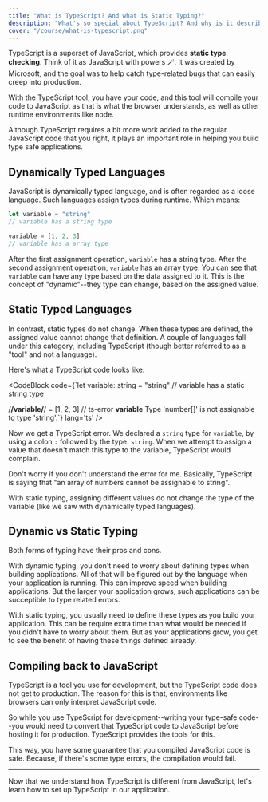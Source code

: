 ```yaml
---
title: "What is TypeScript? And what is Static Typing?"
description: "What's so special about TypeScript? And why is it described as a static typing tool? What makes this different from dynamically typed languages?"
cover: "/course/what-is-typescript.png"
---
```


TypeScript is a superset of JavaScript, which provides **static type checking**. Think of it as JavaScript with powers 🪄. It was created by Microsoft, and the goal was to help catch type-related bugs that can easily creep into production.

With the TypeScript tool, you have your code, and this tool will compile your code to JavaScript as that is what the browser understands, as well as other runtime environments like node.

Although TypeScript requires a bit more work added to the regular JavaScript code that you right, it plays an important role in helping you build type safe applications.

## Dynamically Typed Languages

JavaScript is dynamically typed language, and is often regarded as a loose language. Such languages assign types during runtime. Which means:

```js
let variable = "string"
// variable has a string type

variable = [1, 2, 3]
// variable has a array type
```

After the first assignment operation, `variable` has a string type.
After the second assignment operation, `variable` has an array type. You can see that `variable` can have any type based on the data assigned to it. This is the concept of "dynamic"--they type can change, based on the assigned value.

## Static Typed Languages

In contrast, static types do not change. When these types are defined, the assigned value cannot change that definition. A couple of languages fall under this category, including TypeScript (though better referred to as a "tool" and not a language).

Here's what a TypeScript code looks like:

<CodeBlock
  code={`let variable: string = "string"
// variable has a static string type

/**/variable/**/ = [1, 2, 3]
// ts-error **variable** Type 'number[]' is not assignable to type 'string'.`}
lang='ts'
/>

Now we get a TypeScript error. We declared a `string` type for `variable`, by using a colon `:` followed by the type: `string`. When we attempt to assign a value that doesn't match this type to the variable, TypeScript would complain.

Don't worry if you don't understand the error for me. Basically, TypeScript is saying that "an array of numbers cannot be assignable to string".

With static typing, assigning different values do not change the type of the variable (like we saw with dynamically typed languages).

## Dynamic vs Static Typing

Both forms of typing have their pros and cons.

With dynamic typing, you don't need to worry about defining types when building applications. All of that will be figured out by the language when your application is running. This can improve speed when building applications. But the larger your application grows, such applications can be succeptible to type related errors.

With static typing, you usually need to define these types as you build your application. This can be require extra time than what would be needed if you didn't have to worry about them. But as your applications grow, you get to see the benefit of having these things defined already.

## Compiling back to JavaScript

TypeScript is a tool you use for development, but the TypeScript code does not get to production. The reason for this is that, environments like browsers can only interpret JavaScript code.

So while you use TypeScript for development--writing your type-safe code--you would need to convert that TypeScript code to JavaScript before hosting it for production. TypeScript provides the tools for this.

This way, you have some guarantee that you compiled JavaScript code is safe. Because, if there's some type errors, the compilation would fail.

---

Now that we understand how TypeScript is different from JavaScript, let's learn how to set up TypeScript in our application.
